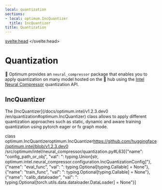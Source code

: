 ```yaml
---
local: quantization
sections:
- local: optimum.IncQuantizer
  title: IncQuantizer
title: Quantization
---
```

<script lang="ts">
let fw: "pt" | "tf" = "pt";
onMount(() => {
    const urlParams = new URLSearchParams(window.location.search);
    fw = urlParams.get("fw") || "pt";
});
</script>
<svelte:head>
  <meta name="hf:doc:metadata" content={JSON.stringify(metadata)} >
</svelte:head>
<!--Copyright 2022 The HuggingFace Team. All rights reserved.

Licensed under the Apache License, Version 2.0 (the "License"); you may not use this file except in compliance with
the License. You may obtain a copy of the License at

http://www.apache.org/licenses/LICENSE-2.0

Unless required by applicable law or agreed to in writing, software distributed under the License is distributed on
an "AS IS" BASIS, WITHOUT WARRANTIES OR CONDITIONS OF ANY KIND, either express or implied. See the License for the
specific language governing permissions and limitations under the License.
-->

<h1 id="quantization">Quantization</h1>

🤗 Optimum provides an `neural_compressor` package that enables you to apply quantization on many model hosted on the 🤗 hub using the [Intel Neural Compressor](https://github.com/intel/neural-compressor) quantization API.

<h2 id="optimum.IncQuantizer">IncQuantizer</h2>

The [IncQuantizer](/docs/optimum.intel/v1.2.3.dev0
/en/quantization#optimum.IncQuantizer) class allows to apply different quantization approaches such as static, dynamic and aware training quantization using pytorch eager or fx graph mode.

<div class="docstring border-l-2 border-t-2 pl-4 pt-3.5 border-gray-100 rounded-tl-xl mb-6 mt-8">

<docstring><name>class optimum.IncQuantizer</name><anchor>optimum.IncQuantizer</anchor><source>https://github.com/huggingface/optimum.intel/blob/v1.2.3.dev0
/src/optimum/intel/neural_compressor/quantization.py#L63</source><parameters>[{"name": "config_path_or_obj", "val": ": typing.Union[str, optimum.intel.neural_compressor.configuration.IncQuantizationConfig]"}, {"name": "eval_func", "val": ": typing.Optional[typing.Callable] = None"}, {"name": "train_func", "val": ": typing.Optional[typing.Callable] = None"}, {"name": "calib_dataloader", "val": ": typing.Optional[torch.utils.data.dataloader.DataLoader] = None"}]</parameters></docstring>


</div>
